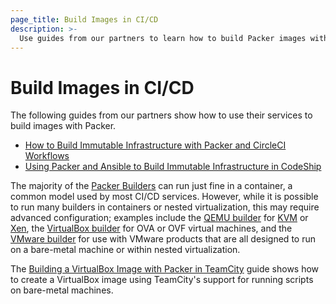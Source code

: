 ```yaml
---
page_title: Build Images in CI/CD
description: >-
  Use guides from our partners to learn how to build Packer images within a continuous integration / continuous delivery pipeline.
---
```


# Build Images in CI/CD

The following guides from our partners show how to use their services to build
images with Packer.

- [How to Build Immutable Infrastructure with Packer and CircleCI Workflows](https://circleci.com/blog/how-to-build-immutable-infrastructure-with-packer-and-circleci-workflows/)
- [Using Packer and Ansible to Build Immutable Infrastructure in CodeShip](https://blog.codeship.com/packer-ansible/)

The majority of the [Packer Builders](/packer/docs/builders) can run just fine in a
container, a common model used by most CI/CD services. However, while it is
possible to run many builders in containers or nested virtualization, this may
require advanced configuration; examples include the [QEMU
builder](/packer/plugins/builders/qemu) for
[KVM](https://www.linux-kvm.org/page/Main_Page) or
[Xen](https://www.xenproject.org/), the [VirtualBox
builder](/packer/plugins/builders/virtualbox) for OVA or OVF virtual machines, and the
[VMware builder](/packer/plugins/builders/vmware) for use with VMware products that are
all designed to run on a bare-metal machine or within nested virtualization.

The [Building a VirtualBox Image with Packer in
TeamCity](/packer/guides/packer-on-cicd/build-virtualbox-image) guide shows
how to create a VirtualBox image using TeamCity's support for running scripts
on bare-metal machines.
